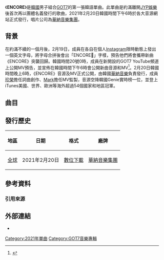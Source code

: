 {{Infobox single
|Name          = ENCORE
|Cover         = GOT7_ENCORE.jpg
|Border        = 
|Caption       = 
|Artist        = [[GOT7|GOT7]]
|Album         = 
|Released      = 2021年2月20日
|Format        = [[數位音樂下載|數位下載]]
|B-side        = 
|Recorded      = 2021年
|Genre         = [[韓國流行音樂|韓國流行音樂]]
|Length        = 3:32
|Writer        = 
|Producer      = 
|Label         = [[華納音樂集團|華納音樂集團]]
|Chronology    = [[GOT7|GOT7]]單曲
|Last single   = [[THE_New_Era|THE New Era]]<br> （2018年）
|This single   = '''ENCORE'''<br>（2021年）
|Next single   = 
{{Singles
| Name           = ENCORE
| Type           = single
| Single 1       = ENCORE
| Single 1 date  = {{Start date|2021|2|20}}
}}
{{External music video|Type=single|{{YouTube|tAe0yUEzAaI|ENCORE}}}}
}}
《'''ENCORE'''》是[[韓國|韓國]]男子組合[[GOT7|GOT7]]的第一張韓語單曲。此單曲是約滿離開[[JYP娛樂|JYP娛樂]]後首次再以團體名義發行的歌曲，2021年2月20日韓國時間下午6時於各大音源網站正式發行，唱片公司為[[華納音樂集團|華納音樂集團]]。

==背景==
在約滿不續的一個月後，2月19日，成員在各自在個人[[Instagram|Instagram]]限時動態上發出一個英文字母，將字母合拼後會出「ENCORE💚」字樣，預告他們將會攜帶新曲《ENCORE》突襲回歸。韓國時間20號0時，成員在新開設的GOT7 YouTube頻道上公開MV預告，並宣佈在韓國時間下午6時會公開新曲音源和MV<ref>{{cite web|url=https://www.koreastardaily.com/tc/news/133797|title=就是今天！GOT7 送上驚喜，傍晚發行新歌《ENCORE》|publisher=韓星網|accessdate=2021-02-20|language=zh|archive-date=2021-02-24|archive-url=https://web.archive.org/web/20210224231352/https://www.koreastardaily.com/tc/news/133797}}</ref>。2月20日韓國時間晚上6時，《ENCORE》音源及MV正式公開，由韓國[[華納音樂|華納音樂]]負責發行，成員[[朴珍榮|珍榮]]擔任詞曲創作、[[段宜恩|Mark]]擔任MV監製，音源空降韓國Genie實時榜一位，並登上iTunes美國、世界、歐洲等海外超過54個國家和地區冠軍。

==曲目==
{{tracklist
| total_length    = 

| title1          = '''ENCORE'''
| music1          = [[朴珍榮|珍榮]]<br>Trippy
| lyrics1         = 珍榮<br>Trippy
| arranger1       = Trippy
| length1         = 3:32
}}

==發行歷史==
{| class="wikitable plainrowheaders"
|-
! scope="col"| 地區 !! 日期 !! 格式 !! 廠牌 
|-
! scope="row" rowspan="1"| {{flagicon|World}} [[全球|全球]]
| 2021年2月20日
| [[數位音樂下載|數位下載]]
| [[華納音樂集團|華納音樂集團]]
|}

==參考資料==

===引用來源===
{{reflist}}

==外部連結==
* {{YouTube|id = xVuQNHazJdk|title = GOT7 "ENCORE" M/V TEASER}}

{{GOT7}}
[[Category:2021年單曲|Category:2021年單曲]]
[[Category:GOT7音樂專輯|Category:GOT7音樂專輯]]